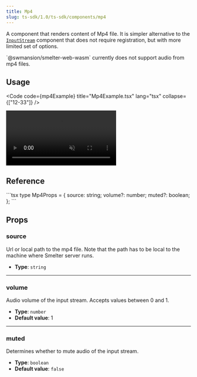 ```yaml
---
title: Mp4
slug: ts-sdk/1.0/ts-sdk/components/mp4
---
```



A component that renders content of Mp4 file. It is simpler alternative to the [`InputStream`](/ts-sdk/1.0/ts-sdk/components/inputstream)
component that does not require registration, but with more limited set of options.

<Aside type="caution">
  `@swmansion/smelter-web-wasm` currently does not support audio from mp4 files.
</Aside>

## Usage

<Code code={mp4Example} title="Mp4Example.tsx" lang="tsx" collapse={["12-33"]} />

<CollapsibleDetails summaryTitle="Example output">
  <video autoplay loop muted src={ExampleImage} alt="example output" />
</CollapsibleDetails>

## Reference

<CollapsibleDetails summaryTitle="Type definitions" open>
  ```tsx
  type Mp4Props = {
    source: string;
    volume?: number;
    muted?: boolean;
  };
  ```
</CollapsibleDetails>

## Props

### source

Url or local path to the mp4 file. Note that the path has to be local to the machine where
Smelter server runs.

* **Type**: `string`

***

### volume

Audio volume of the input stream. Accepts values between 0 and 1.

* **Type**: `number`
* **Default value**: 1

***

### muted

Determines whether to mute audio of the input stream.

* **Type**: `boolean`
* **Default value**: `false`
